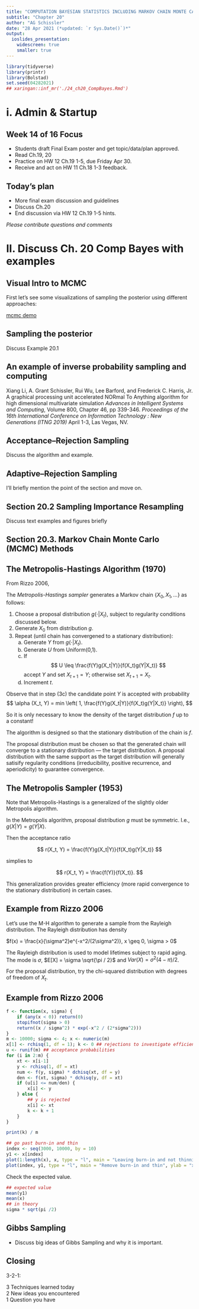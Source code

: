 ```yaml
---
title: "COMPUTATION BAYESIAN STATISTICS INCLUDING MARKOV CHAIN MONTE CARLO"
subtitle: "Chapter 20"
author: "AG Schissler"
date: "28 Apr 2021 (*updated: `r Sys.Date()`)*"
output:
  ioslides_presentation:
    widescreen: true
    smaller: true
---
```


```r
library(tidyverse)
library(printr)
library(Bolstad)
set.seed(04282021)
## xaringan::inf_mr('./24_ch20_CompBayes.Rmd')
```

<!-- show why acceptance-rejection works. See Rizzo SCR2 p.69 -->

# i. Admin & Startup

## Week 14 of 16 Focus

- Students draft Final Exam poster and get topic/data/plan approved.
- Read Ch.19, 20
- Practice on HW 12 Ch.19 1-5, due Friday Apr 30.
- Receive and act on HW 11 Ch.18 1-3 feedback.

## Today's plan

- More final exam discussion and guidelines
- Discuss Ch.20
- End discussion via HW 12 Ch.19 1-5 hints.

*Please contribute questions and comments*

# II. Discuss Ch. 20 Comp Bayes with examples

## Visual Intro to MCMC

First let's see some visualizations of sampling the posterior using different approaches:

[mcmc demo](https://chi-feng.github.io/mcmc-demo/)

##  Sampling the posterior

Discuss Example 20.1

## An example of inverse probability sampling and computing

Xiang Li, A. Grant Schissler, Rui Wu, Lee Barford, and Frederick C. Harris, Jr.
A graphical processing unit accelerated NORmal To Anything algorithm for high dimensional multivariate simulation
*Advances in Intelligent Systems and Computing*, Volume 800, Chapter 46, pp 339-346. 
*Proceedings of the 16th International Conference on Information Technology : New Generations (ITNG 2019)* April 1-3, Las Vegas, NV.

## Acceptance–Rejection Sampling

Discuss the algorithm and example.

## Adaptive–Rejection Sampling

I'll briefly mention the point of the section and move on.

## Section 20.2 Sampling Importance Resampling 

Discuss text examples and figures briefly

## Section 20.3. Markov Chain Monte Carlo (MCMC) Methods

## The Metropolis-Hastings Algorithm (1970)

From Rizzo 2006,

The *Metropolis-Hastings sampler* generates a Markov chain $\{X_0, X_1, \ldots \}$ as follows:

1. Choose a proposal distribution $g(\cdot | X_t)$, subject to regularity conditions discussed below.  
2. Generate $X_0$ from distribution $g$.  
3. Repeat (until chain has convergened to a stationary distribution):  
	(a) Generate $Y$ from $g(\cdot | X_t)$.  
	(b) Generate $U$ from Uniform(0,1).
	(c) If  
	$$
	U \leq \frac{f(Y)g(X_t|Y)}{f(X_t)g(Y|X_t)}
	$$
accept $Y$ and set $X_{t+1} = Y$; otherwise set $X_{t+1} = X_t$.  
	(d) Increment $t$.

Observe that in step (3c) the candidate point $Y$ is accepted with probability
	$$
	\alpha (X_t, Y) = min \left( 1, \frac{f(Y)g(X_t|Y)}{f(X_t)g(Y|X_t)} \right),
	$$

So it is only necessary to know the density of the target distribution $f$ up to a constant!

The algorithm is designed so that the stationary distribution of the chain is $f$.

The proposal distribution must be chosen so that the generated chain will converge to a stationary distribution --- the target distribution. A proposal distribution with the same support as the target distribution will generally satisify regularity conditions (irreducibility, positive recurrence, and aperiodicity) to guarantee convergence.

## The Metropolis Sampler (1953)

Note that Metropolis-Hastings is a generalized of the slightly older Metropolis algorithm.

In the Metropolis algorithm, proposal distribution $g$ must be symmetric. I.e., $g(X|Y)=g(Y|X)$.

Then the acceptance ratio

$$
 r(X_t, Y) = \frac{f(Y)g(X_t|Y)}{f(X_t)g(Y|X_t)}
$$
	
simplies to 

$$
 r(X_t, Y) = \frac{f(Y)}{f(X_t)}.
$$

This generalization provides greater efficiency (more rapid convergence to the stationary distribution) in certain cases.

## Example from Rizzo 2006 

Let's use the M-H algorithm to generate a sample from the Rayleigh distribution. The Rayleigh distribution has density  

$f(x) = \frac{x}{\sigma^2}e^{-x^2/(2\sigma^2)}, x \geq 0, \sigma > 0$  

The Rayleigh distribution is used to model lifetimes subject to rapid aging. The mode is $\sigma$, $E[X] = \sigma \sqrt{\pi / 2}$ and $Var(X) = \sigma^2 (4-\pi) /2$.

For the proposal distribution, try the chi-squared distribution with degrees of freedom of $X_t$.

## Example from Rizzo 2006 

```r
f <- function(x, sigma) {
    if (any(x < 0)) return(0)
    stopifnot(sigma > 0)
    return((x / sigma^2) * exp(-x^2 / (2*sigma^2)))
}
m <- 10000; sigma <- 4; x <- numeric(m)
x[1] <- rchisq(1, df = 1); k <- 0 ## rejections to investigate efficiency
u <- runif(m) ## acceptance probabilities
for (i in 2:m) {
    xt <- x[i-1]
    y <- rchisq(1, df = xt)
    num <- f(y, sigma) * dchisq(xt, df = y)
    den <- f(xt, sigma) * dchisq(y, df = xt)
    if (u[i] <= num/den) {
        x[i] <- y 
    } else {
        ## y is rejected
        x[i] <- xt
        k <- k + 1
    }
}

print(k) / m
```

```r
## go past burn-in and thin
index <- seq(3000, 10000, by = 10)
y1 <- x[index]
plot(1:length(x), x, type = "l", main = "Leaving burn-in and not thinning", ylab = "x")
plot(index, y1, type = "l", main = "Remove burn-in and thin", ylab = "x")
```

Check the expected value.

```r
## expected value
mean(y1)
mean(x)
## in theory
sigma * sqrt(pi /2)
```

## Gibbs Sampling

- Discuss big ideas of Gibbs Sampling and why it is important.  

## Closing

3-2-1:

3 Techniques learned today  
2 New ideas you encountered   
1 Question you have  


